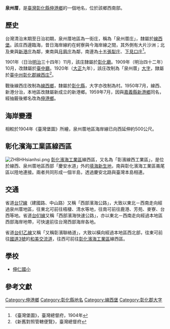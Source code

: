 {{noteTA　
|1 = zh-cn:庄; zh-hk:庄; zh-tw:庄;
}}
'''泉州厝'''，是[[臺灣|臺灣]][[彰化縣|彰化縣]][[伸港鄉|伸港鄉]]的一個地名，位於該鄉西南部。

==歷史==
台灣清治末期至日治初期，泉州厝地區為一街庄，稱為「泉州厝庄」，隸屬於[[線西堡|線西堡]]。該庄西邊臨海，昔日海岸線約在蚵寮與今海岸線之間，其外側有大片沙洲；北及東與[[新港_(彰化縣)|新港庄]]為鄰，東南與[[月眉_(彰化縣)|月眉庄]]為鄰，南邊為[[十五張犁庄|十五張犁庄]]、[[下見口庄|下見口庄]]<ref>《臺灣堡圖》，臺灣總督府，1904年</ref>。

1901年（日治[[明治|明治]]三十四年）11月，該庄隸屬於[[彰化廳|彰化廳]]。1909年（明治四十二年）10月，改隸屬於[[臺中廳|臺中廳]]。1920年（[[大正|大正]]九年），該庄改制為「泉州厝」[[大字|大字]]，隸屬於[[臺中州|臺中州]][[彰化郡|彰化郡]][[線西庄|線西庄]]<ref>《新舊對照管轄便覽》，臺灣總督府</ref>。

戰後線西庄改制為[[線西鄉|線西鄉]]，隸屬於[[彰化縣|彰化縣]]，大字亦改制為村。1950年7月，線西、新港分治，本地區改隸屬新成立的新港鄉。1959年7月，因與[[嘉義縣|嘉義縣]][[新港鄉|新港鄉]]同名，經抽籤後鄉名改為[[伸港鄉|伸港鄉]]。

==海岸變遷==
相較於1904年《臺灣堡圖》所繪，泉州厝地區海岸線已向西延伸約500公尺。

==彰化濱海工業區線西區==
[[File:ZHBHHsianhsi.png|right]]
[[彰化濱海工業區|彰化濱海工業區]]線西區，又名為「彰濱線西工業區」，是位於線西、泉州厝地區西部「慶安水道」外的[[海埔新生地|填海新生地]]，南與彰化濱海工業區崙尾區以陸地連接。兩者共同形成一個半島，透過慶安北路與臺灣本島相連。

==交通==
省道[[台17線|台17線]]（建國路、中山路）又稱「西部濱海公路」，大致以東北－西南走向經過泉州厝地區，往東北可前往梧棲、清水等地，往南可前往鹿港、芳苑、麥寮、台西等地。省道[[台61線|台61線]]又稱「西部濱海快速公路」，亦以東北－西南走向經過本地區西部海岸地帶，可快速前往台灣西部海岸各地。

省道[[台61乙線|台61乙線]]又稱「又稱彰濱聯絡道」，大致以橫向經過本地區西北部，往東可前往[[福爾摩沙高速公路|國道3號]]的[[和美交流道|和美交流道]]，往西可前往[[彰化濱海工業區|彰化濱海工業區]]線西區。

==學校==
*[[伸仁國小|伸仁國小]]

==參考文獻==
{{reflist}}

{{彰化郡}}

[[Category:伸港鄉|Category:伸港鄉]]
[[Category:彰化縣地名|Category:彰化縣地名]]
[[Category:線西堡|Category:線西堡]]
[[Category:彰化郡大字|Category:彰化郡大字]]